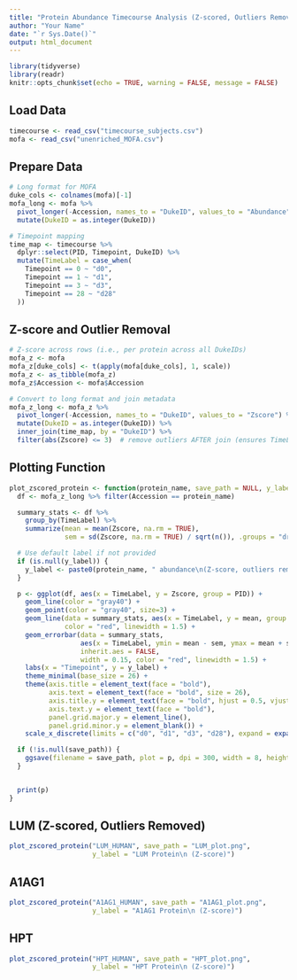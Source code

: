 ---
title: "Protein Abundance Timecourse Analysis (Z-scored, Outliers Removed)"
author: "Your Name"
date: "`r Sys.Date()`"
output: html_document
---

```{r setup, include=FALSE}
library(tidyverse)
library(readr)
knitr::opts_chunk$set(echo = TRUE, warning = FALSE, message = FALSE)
```

## Load Data

```{r load-data}
timecourse <- read_csv("timecourse_subjects.csv")
mofa <- read_csv("unenriched_MOFA.csv")
```

## Prepare Data

```{r prep-data}
# Long format for MOFA
duke_cols <- colnames(mofa)[-1]
mofa_long <- mofa %>%
  pivot_longer(-Accession, names_to = "DukeID", values_to = "Abundance") %>%
  mutate(DukeID = as.integer(DukeID))

# Timepoint mapping
time_map <- timecourse %>%
  dplyr::select(PID, Timepoint, DukeID) %>%
  mutate(TimeLabel = case_when(
    Timepoint == 0 ~ "d0",
    Timepoint == 1 ~ "d1",
    Timepoint == 3 ~ "d3",
    Timepoint == 28 ~ "d28"
  ))
```

## Z-score and Outlier Removal

```{r zscore-clean}
# Z-score across rows (i.e., per protein across all DukeIDs)
mofa_z <- mofa
mofa_z[duke_cols] <- t(apply(mofa[duke_cols], 1, scale))
mofa_z <- as_tibble(mofa_z)
mofa_z$Accession <- mofa$Accession

# Convert to long format and join metadata
mofa_z_long <- mofa_z %>%
  pivot_longer(-Accession, names_to = "DukeID", values_to = "Zscore") %>%
  mutate(DukeID = as.integer(DukeID)) %>%
  inner_join(time_map, by = "DukeID") %>%
  filter(abs(Zscore) <= 3)  # remove outliers AFTER join (ensures TimeLabel is present)
```

## Plotting Function

```{r plot-function}
plot_zscored_protein <- function(protein_name, save_path = NULL, y_label = NULL) {
  df <- mofa_z_long %>% filter(Accession == protein_name)

  summary_stats <- df %>%
    group_by(TimeLabel) %>%
    summarize(mean = mean(Zscore, na.rm = TRUE),
              sem = sd(Zscore, na.rm = TRUE) / sqrt(n()), .groups = "drop")

  # Use default label if not provided
  if (is.null(y_label)) {
    y_label <- paste0(protein_name, " abundance\n(Z-score, outliers removed)")
  }

  p <- ggplot(df, aes(x = TimeLabel, y = Zscore, group = PID)) +
    geom_line(color = "gray40") +
    geom_point(color = "gray40", size=3) +
    geom_line(data = summary_stats, aes(x = TimeLabel, y = mean, group = 1),
              color = "red", linewidth = 1.5) +
    geom_errorbar(data = summary_stats,
                  aes(x = TimeLabel, ymin = mean - sem, ymax = mean + sem),
                  inherit.aes = FALSE,
                  width = 0.15, color = "red", linewidth = 1.5) +
    labs(x = "Timepoint", y = y_label) +
    theme_minimal(base_size = 26) +
    theme(axis.title = element_text(face = "bold"),
          axis.text = element_text(face = "bold", size = 26),
          axis.title.y = element_text(face = "bold", hjust = 0.5, vjust = 0.5),
          axis.text.y = element_text(face = "bold"),
          panel.grid.major.y = element_line(),
          panel.grid.minor.y = element_blank()) +
    scale_x_discrete(limits = c("d0", "d1", "d3", "d28"), expand = expansion(add = c(-0.3, 0)))

  if (!is.null(save_path)) {
    ggsave(filename = save_path, plot = p, dpi = 300, width = 8, height = 6)
  }


  print(p)
}
```

## LUM (Z-scored, Outliers Removed)

```{r lum-z-plot}
plot_zscored_protein("LUM_HUMAN", save_path = "LUM_plot.png", 
                     y_label = "LUM Protein\n (Z-score)")
```

## A1AG1

```{r a1ag1-z-plot}
plot_zscored_protein("A1AG1_HUMAN", save_path = "A1AG1_plot.png", 
                     y_label = "A1AG1 Protein\n (Z-score)")
```

## HPT

```{r hpt-z-plot}
plot_zscored_protein("HPT_HUMAN", save_path = "HPT_plot.png", 
                     y_label = "HPT Protein\n (Z-score)")
```
